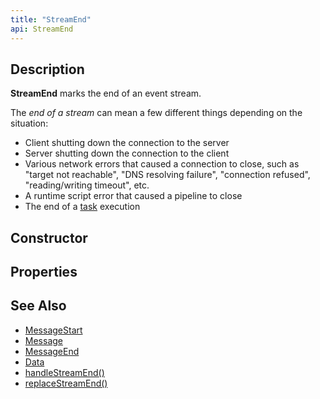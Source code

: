 ```yaml
---
title: "StreamEnd"
api: StreamEnd
---
```


## Description

**StreamEnd** marks the end of an event stream.

The _end of a stream_ can mean a few different things depending on the situation:

- Client shutting down the connection to the server
- Server shutting down the connection to the client
- Various network errors that caused a connection to close, such as "target not reachable", "DNS resolving failure", "connection refused", "reading/writing timeout", etc.
- A runtime script error that caused a pipeline to close
- The end of a [task](/reference/api/Configuration/task) execution

## Constructor

<Constructor/>

## Properties

<Properties/>

## See Also

* [MessageStart](/reference/api/MessageStart)
* [Message](/reference/api/Message)
* [MessageEnd](/reference/api/MessageEnd)
* [Data](/reference/api/Data)
* [handleStreamEnd()](/reference/api/Configuration/handleStreamEnd)
* [replaceStreamEnd()](/reference/api/Configuration/replaceStreamEnd)
